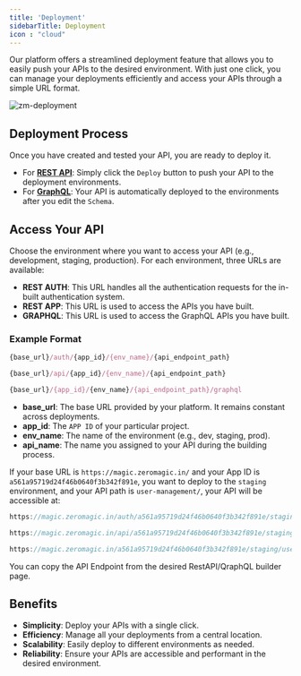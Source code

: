 ```yaml
--- 
title: 'Deployment'
sidebarTitle: Deployment
icon : "cloud"
---
```


Our platform offers a streamlined deployment feature that allows you to easily push your APIs to the desired environment. With just one click, you can manage your deployments efficiently and access your APIs through a simple URL format.

![zm-deployment](/assets/images/zm-deployment.png)

## Deployment Process

Once you have created and tested your API, you are ready to deploy it.

- For [**REST API**](/restapi/overview): Simply click the `Deploy` button to push your API to the deployment environments.
- For [**GraphQL**](/graphql/overview): Your API is automatically deployed to the environments after you edit the `Schema`.

## Access Your API

Choose the environment where you want to access your API (e.g., development, staging, production). For each environment, three URLs are available:
- **REST AUTH**:  This URL handles all the authentication requests for the in-built authentication system.
- **REST APP**: This URL is used to access the APIs you have built.
- **GRAPHQL**: This URL is used to access the GraphQL APIs you have built.

### Example Format

```jsx REST AUTH
{base_url}/auth/{app_id}/{env_name}/{api_endpoint_path}
```

```jsx REST APP
{base_url}/api/{app_id}/{env_name}/{api_endpoint_path}
```

```jsx GRAPHQL
{base_url}/{app_id}/{env_name}/{api_endpoint_path}/graphql
```

- **base_url**:  The base URL provided by your platform. It remains constant across deployments.
- **app_id**: The `APP ID` of your particular project.
- **env_name**: The name of the environment (e.g., dev, staging, prod).
- **api_name**: The name you assigned to your API during the building process.


If your base URL is `https://magic.zeromagic.in/` and your App ID is `a561a95719d24f46b0640f3b342f891e`, you want to deploy to the `staging` environment, and your API path is `user-management/`, your API will be accessible at:

```jsx REST AUTH
https://magic.zeromagic.in/auth/a561a95719d24f46b0640f3b342f891e/staging/user-management/
```

```jsx REST APP
https://magic.zeromagic.in/api/a561a95719d24f46b0640f3b342f891e/staging/user-management/
```

```jsx GRAPHQL
https://magic.zeromagic.in/a561a95719d24f46b0640f3b342f891e/staging/user-management/graphql
```

<Note>
You can copy the API Endpoint from the desired RestAPI/QraphQL builder page.
</Note>


## Benefits

- **Simplicity**: Deploy your APIs with a single click.
- **Efficiency**: Manage all your deployments from a central location.
- **Scalability**: Easily deploy to different environments as needed.
- **Reliability**: Ensure your APIs are accessible and performant in the desired environment.

